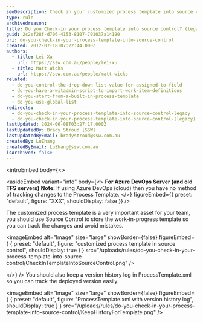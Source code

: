 ```yaml
---
seoDescription: Check in your customized process template into source control to track changes and avoid mistakes, ensuring version control and collaboration with team members.
type: rule
archivedreason:
title: Do you Check-in your process template into source control? (legacy)
guid: 2c2ef28f-d706-4153-8107-791037a14190
uri: do-you-check-in-your-process-template-into-source-control
created: 2012-07-18T07:22:44.000Z
authors:
  - title: Lei Xu
    url: https://ssw.com.au/people/lei-xu
  - title: Matt Wicks
    url: https://ssw.com.au/people/matt-wicks
related:
  - do-you-control-the-drop-down-list-value-for-assigned-to-field
  - do-you-have-a-witadmin-script-to-import-work-item-definitions
  - do-you-start-from-a-built-in-process-template
  - do-you-use-global-list
redirects:
  - do-you-check-in-your-process-template-into-source-control-legacy
  - do-you-check-in-your-process-template-into-source-control-(legacy)
lastUpdated: 2024-06-08T03:27:17.000Z
lastUpdatedBy: Brady Stroud [SSW]
lastUpdatedByEmail: bradystroud@ssw.com.au
createdBy: LuZhang
createdByEmail: LuZhang@ssw.com.au
isArchived: false
---
```


<introEmbed
  body={<>

<asideEmbed
  variant="info"
  body={<>
    **For Azure DevOps Server (and old TFS servers)**
**Note:** If using Azure DevOps (cloud) then you have no method of tracking changes to the Process Template.
  </>}
  figureEmbed={{
    preset: "default",
    figure: "XXX",
    shouldDisplay: false
  }}
/>


The customized process template is a very important asset for your team, you should use Source Control to store the work-in-progress template so you can track the changes and avoid mistakes.


<imageEmbed
  alt="Image"
  size="large"
  showBorder={false}
  figureEmbed={ {
    preset: "default",
    figure: "customized process template in source control",
    shouldDisplay: true
  } }
  src="/uploads/rules/do-you-check-in-your-process-template-into-source-control/CheckInTemplateIntoSourceControl.png"
/>

  </>}
/>
You should also keep a version history log in ProcessTemplate.xml so you can track the deployed version easily.


<imageEmbed
  alt="Image"
  size="large"
  showBorder={false}
  figureEmbed={ {
    preset: "default",
    figure: "ProcessTemplate.xml with version history log",
    shouldDisplay: true
  } }
  src="/uploads/rules/do-you-check-in-your-process-template-into-source-control/KeepHistoryForTemplate.png"
/>
